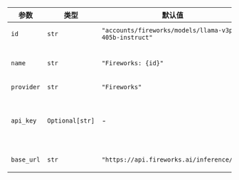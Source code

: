 | 参数  | 类型            | 默认值                                                 | 描述                                                                                                               |
| --- | --------------- | ------------------------------------------------------ | ------------------------------------------------------------------------------------------------------------------ |
| `id` | `str` | `"accounts/fireworks/models/llama-v3p1-405b-instruct"` | 用于生成响应的具体模型 ID。 |
| `name` | `str` | `"Fireworks: {id}"` | 代理的名称标识符。默认值为“Fireworks: ”后跟模型 ID。 |
| `provider` | `str` | `"Fireworks"` | 模型提供商。 |
| `api_key` | `Optional[str]` | - | 用于向服务进行身份验证请求的 API 密钥。从环境变量 FIREWORKS_API_KEY 检索。 |
| `base_url` | `str` | `"https://api.fireworks.ai/inference/v1"` | 向 Fireworks 服务发出 API 请求的基础 URL。 |
